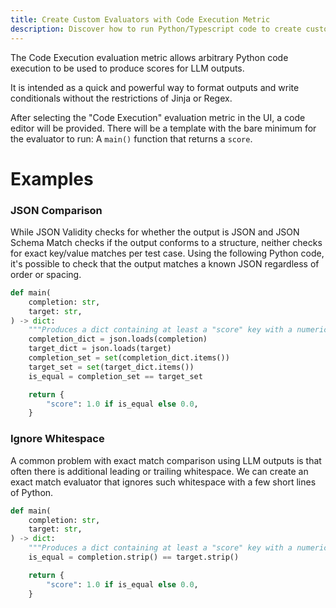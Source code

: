 ```yaml
---
title: Create Custom Evaluators with Code Execution Metric
description: Discover how to run Python/Typescript code to create custom evaluators, bypassing limitations of Jinja and Regex, with examples included.
---
```


The Code Execution evaluation metric allows arbitrary Python code execution to be used to produce scores for LLM outputs.

It is intended as a quick and powerful way to format outputs and write conditionals without the restrictions of Jinja or Regex.

After selecting the "Code Execution" evaluation metric in the UI, a code editor will be provided.
There will be a template with the bare minimum for the evaluator to run: A `main()` function that returns a `score`.

# Examples

### JSON Comparison

While JSON Validity checks for whether the output is JSON and JSON Schema Match checks if the output conforms to a structure,
neither checks for exact key/value matches per test case. Using the following Python code,
it's possible to check that the output matches a known JSON regardless of order or spacing.

```python
def main(
    completion: str,
    target: str,
) -> dict:
    """Produces a dict containing at least a "score" key with a numerical value."""
    completion_dict = json.loads(completion)
    target_dict = json.loads(target)
    completion_set = set(completion_dict.items())
    target_set = set(target_dict.items())
    is_equal = completion_set == target_set

    return {
        "score": 1.0 if is_equal else 0.0,
    }
```

### Ignore Whitespace

A common problem with exact match comparison using LLM outputs is that often there is additional leading or trailing whitespace.
We can create an exact match evaluator that ignores such whitespace with a few short lines of Python.

```python
def main(
    completion: str,
    target: str,
) -> dict:
    """Produces a dict containing at least a "score" key with a numerical value."""
    is_equal = completion.strip() == target.strip()

    return {
        "score": 1.0 if is_equal else 0.0,
    }
```
